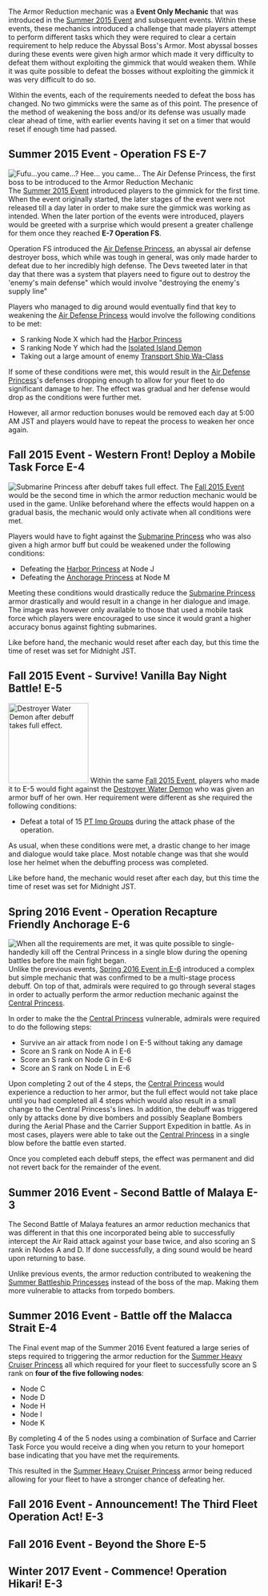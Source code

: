The Armor Reduction mechanic was a '''Event Only Mechanic''' that was introduced in the [[Summer 2015 Event]] and subsequent events. Within these events, these mechanics introduced a challenge that made players attempt to perform different tasks which they were required to clear a certain requirement to help reduce the Abyssal Boss's Armor. Most abyssal bosses during these events were given high armor which made it very difficulty to defeat them without exploiting the gimmick that would weaken them. While it was quite possible to defeat the bosses without exploiting the gimmick it was very difficult to do so.

Within the events, each of the requirements needed to defeat the boss has changed. No two gimmicks were the same as of this point. The presence of the method of weakening the boss and/or its defense was usually made clear ahead of time, with earlier events having it set on a timer that would reset if enough time had passed.

==Summer 2015 Event - Operation FS E-7==
[[File:Air Defense Hime Intro.png|right|thumb|''Fufu...you came...? Hee... you came...''<br> The Air Defense Princess, the first boss to be introduced to the Armor Reduction Mechanic]]
The [[Summer 2015 Event]] introduced players to the gimmick for the first time. When the event originally started, the later stages of the event were not released till a day later in order to make sure the gimmick was working as intended. When the later portion of the events were introduced, players would be greeted with a surprise which would present a greater challenge for them once they reached '''E-7 Operation FS'''.

Operation FS introduced the [[Air Defense Princess]], an abyssal air defense destroyer boss, which while was tough in general, was only made harder to defeat due to her incredibly high defense. The Devs tweeted later in that day that there was a system that players need to figure out to destroy the 'enemy's main defense" which would involve "destroying the enemy's supply line"

Players who managed to dig around would eventually find that key to weakening the [[Air Defense Princess]] would involve the following conditions to be met:

*S ranking Node X which had the [[Harbor Princess]]
*S ranking Node Y which had the [[Isolated Island Demon]]
*Taking out a large amount of enemy [[Transport Ship Wa-Class]]

If some of these conditions were met, this would result in the [[Air Defense Princess]]'s defenses dropping enough to allow for your fleet to do significant damage to her. The effect was gradual and her defense would drop as the conditions were further met.

However, all armor reduction bonuses would be removed each day at 5:00 AM JST and players would have to repeat the process to weaken her once again.

== Fall 2015 Event - Western Front! Deploy a Mobile Task Force E-4==
[[File:Submarine Hime Debuff.png|right|thumb|Submarine Princess after debuff takes full effect.]]
The [[Fall 2015 Event]] would be the second time in which the armor reduction mechanic would be used in the game. Unlike beforehand where the effects would happen on a gradual basis, the mechanic would only activate when all conditions were met. 

Players would have to fight against the [[Submarine Princess]] who was also given a high armor buff but could be weakened under the following conditions:

*Defeating the [[Harbor Princess]] at Node J
*Defeating the [[Anchorage Princess]] at Node M

Meeting these conditions would drastically reduce the [[Submarine Princess]] armor drastically and would result in a change in her dialogue and image. The image was however only available to those that used a mobile task force which players were encouraged to use since it would grant a higher accuracy bonus against fighting submarines.

Like before hand, the mechanic would reset after each day, but this time the time of reset was set for Midnight JST.

== Fall 2015 Event - Survive! Vanilla Bay Night Battle!  E-5==
[[File:Destoyer Water Demon Debuff.png|right|thumb|160px|Destroyer Water Demon after debuff takes full effect.]]
Within the same [[Fall 2015 Event]], players who made it to E-5 would fight against the [[Destroyer Water Demon]] who was given an armor buff of her own. Her requirement were different as she required the following conditions:

*Defeat a total of 15 [[PT Imp Group|PT Imp Groups]] during the attack phase of the operation.

As usual, when these conditions were met, a drastic change to her image and dialogue would take place. Most notable change was that she would lose her helmet when the debuffing process was completed. 

Like before hand, the mechanic would reset after each day, but this time the time of reset was set for Midnight JST.

== Spring 2016 Event - Operation Recapture Friendly Anchorage E-6==
[[File:Central Hime defeated.png|thumb|right|When all the requirements are met, it was quite possible to single-handedly kill off the [[Central Princess]] in a single blow during the opening battles before the main fight began.]]
Unlike the previous events, [[Spring 2016 Event|Spring 2016 Event in E-6]] introduced a complex but simple mechanic that was confirmed to be a multi-stage process debuff. On top of that, admirals were required to go through several stages in order to actually perform the armor reduction mechanic against the [[Central Princess]].

In order to make the the [[Central Princess]] vulnerable, admirals were required to do the following steps:
*Survive an air attack from node I on E-5 without taking any damage
*Score an S rank on Node A in E-6
*Score an S rank on Node G in E-6
*Score an S rank on Node L in E-6

Upon completing 2 out of the 4 steps, the [[Central Princess]] would experience a reduction to her armor, but the full effect would not take place until you had completed all 4 steps which would also result in a small change to the Central Princess's lines. In addition, the debuff was triggered only by attacks done by dive bombers and possibly Seaplane Bombers during the Aerial Phase and the Carrier Support Expedition in battle. As in most cases, players were able to take out the [[Central Princess]] in a single blow before the battle even started. 

Once you completed each debuff steps, the effect was permanent and did not revert back for the remainder of the event.

== Summer 2016 Event - Second Battle of Malaya E-3==

The Second Battle of Malaya features an armor reduction mechanics that was different in that this one incorporated being able to successfully intercept the Air Raid attack against your base twice, and also scoring an S rank in Nodes A and D. If done successfully, a ding sound would be heard upon returning to base. 

Unlike previous events, the armor reduction contributed to weakening the [[Battleship Princess|Summer Battleship Princesses]] instead of the boss of the map. Making them more vulnerable to attacks from torpedo bombers.

== Summer 2016 Event - Battle off the Malacca Strait E-4==
The Final event map of the Summer 2016 Event featured a large series of steps required to triggering the armor reduction for the [[Summer Heavy Cruiser Princess]] all which required for your fleet to successfully score an S rank on '''four of the five following nodes''':

*Node C
*Node D
*Node H
*Node I
*Node K

By completing 4 of the 5 nodes using a combination of Surface and Carrier Task Force you would receive a ding when you return to your homeport base indicating that you have met the requirements. 

This resulted in the [[Summer Heavy Cruiser Princess]] armor being reduced allowing for your fleet to have a stronger chance of defeating her.

== Fall 2016 Event - Announcement! The Third Fleet Operation Act! E-3==

== Fall 2016 Event - Beyond the Shore E-5==

== Winter 2017 Event - Commence! Operation Hikari!  E-3==

{{Mechanics}}